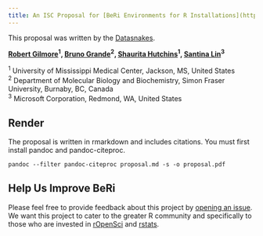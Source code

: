 ```yaml
---
title: An ISC Proposal for [BeRi Environments for R Installations](https://github.com/datasnakes/beRi)
---
```


This proposal was written by the [Datasnakes](https://github.com/datasnakes).

**[Robert Gilmore](https://github.com/grabear)<sup>1</sup>,
[Bruno Grande](https://github.com/scientificbruno)<sup>2</sup>,
[Shaurita Hutchins](https://github.com/sdhutchins)<sup>1</sup>,
[Santina Lin](https://github.com/santina)<sup>3</sup>**

<sup>1</sup> University of Mississippi Medical Center, Jackson, MS, United States  
<sup>2</sup> Department of Molecular Biology and Biochemistry, Simon Fraser University, Burnaby, BC, Canada  
<sup>3</sup> Microsoft Corporation, Redmond, WA, United States  

## Render

The proposal is written in rmarkdown and includes citations.
You must first install pandoc and pandoc-citeproc.

```console
pandoc --filter pandoc-citeproc proposal.md -s -o proposal.pdf
```

## Help Us Improve BeRi

Please feel free to provide feedback about this project by [opening an issue](https://github.com/datasnakes/beri-isc-proposal/issues/new). We want this project to cater to the greater R community and specifically to those who are invested in [rOpenSci](https://ropensci.org/) and [rstats](https://www.reddit.com/r/rstats/).
